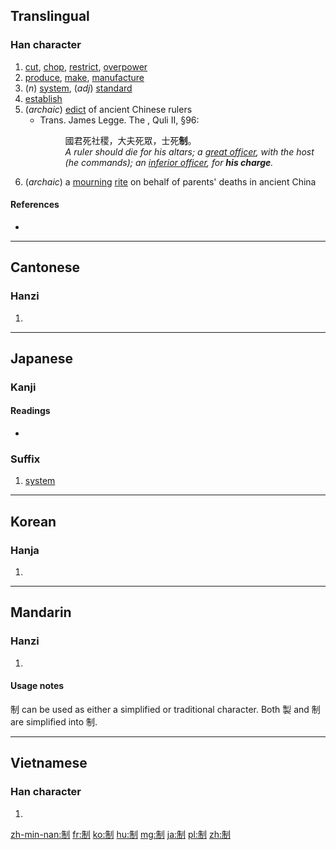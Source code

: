 {{also|製}}
==Translingual==

===Han character===
{{Han char|rn=18|rad=刀|as=06|sn=8|four=2220<sub>0</sub>|canj=竹月中弓 (HBLN)}}

# [[cut]], [[chop]], [[restrict]], [[overpower]]
# [[produce]], [[make]], [[manufacture]]
# (''n'') [[system]], (''adj'') [[standard]]
# [[establish]]
# (''archaic'') [[edict]] of ancient Chinese rulers
#* Trans. James Legge. The {{w|Book of Rites}}, Quli II, §96:
#*: 國君死社稷，大夫死眾，士死'''制'''。
#*: ''A ruler should die for his altars; a [[w:Chinese nobility|great officer]], with the host (he commands); an [[w:Shi (yeoman)|inferior officer]], for '''his charge'''.''
# (''archaic'') a [[mourning]] [[rite]] on behalf of parents' deaths in ancient China

====References====
* {{Han ref|kx=0139.020|dkj=01961|dj=0315.100|hdz=10335.010|uh=5236|ud=21046|bh=A8EE|bd=43246}}

----

==Cantonese==

===Hanzi===
{{yue-hanzi|jyut=[[zai3]]|y=jai3|tra=製}}

# {{defn|lang=yue|sort=刀06}}

----

==Japanese==

===Kanji===
{{ja-kanji|grade=5|rs=刀06}}

====Readings====
* {{ja-readings|on=[[せい]] (sei)|kun=[[おさえる]] (osaeru)}}

===Suffix===
{{ja-pos|k|suffix|hira=せい|rom=-sei}} 

# [[system]]
----

==Korean==

===Hanja===
{{ko-hanja|hangeul=제|rv=je|mr=che}}

# {{defn|lang=ko|sort=刀06}}

----

==Mandarin==

===Hanzi===
{{cmn-hanzi|tra=製|pin=[[zhì]] ([[zhi4]])|wg=chih<sup>4</sup>}}

# {{defn|lang=cmn|sort=刀06}}

====Usage notes====
制 can be used as either a simplified or traditional character. Both 製 and 制 are simplified into 制.<!--Need further clarification about how an already-simplified character can be simplified into itself.-->

----

==Vietnamese==

===Han character===
{{vi-hantu|[[chế]], [[chới]], [[chơi]], [[choi]], [[xế]], [[xiết]]|rs=刀06}}

# {{defn|lang=vi|sort=刀06}}

[[zh-min-nan:制]]
[[fr:制]]
[[ko:制]]
[[hu:制]]
[[mg:制]]
[[ja:制]]
[[pl:制]]
[[zh:制]]
